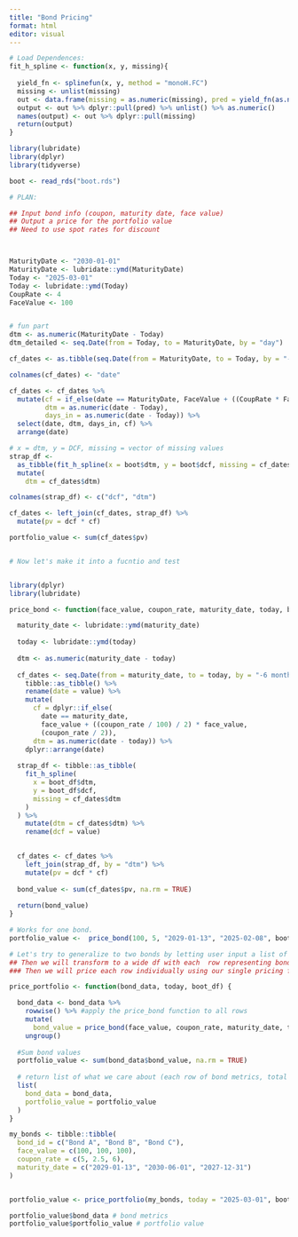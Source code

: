 ---
title: "Bond Pricing"
format: html
editor: visual
---

```{r}

# Load Dependences:
fit_h_spline <- function(x, y, missing){
 
  yield_fn <- splinefun(x, y, method = "monoH.FC")
  missing <- unlist(missing)
  out <- data.frame(missing = as.numeric(missing), pred = yield_fn(as.numeric(missing)))
  output <- out %>% dplyr::pull(pred) %>% unlist() %>% as.numeric()
  names(output) <- out %>% dplyr::pull(missing)
  return(output)
}

library(lubridate)
library(dplyr)
library(tidyverse)

boot <- read_rds("boot.rds")

# PLAN:

## Input bond info (coupon, maturity date, face value)
## Output a price for the portfolio value
## Need to use spot rates for discount



MaturityDate <- "2030-01-01"
MaturityDate <- lubridate::ymd(MaturityDate)
Today <- "2025-03-01"
Today <- lubridate::ymd(Today)
CoupRate <- 4
FaceValue <- 100


# fun part
dtm <- as.numeric(MaturityDate - Today)
dtm_detailed <- seq.Date(from = Today, to = MaturityDate, by = "day")

cf_dates <- as.tibble(seq.Date(from = MaturityDate, to = Today, by = "-6 months"))

colnames(cf_dates) <- "date"

cf_dates <- cf_dates %>% 
  mutate(cf = if_else(date == MaturityDate, FaceValue + ((CoupRate * FaceValue / 100) / 2), ((CoupRate * FaceValue / 100) / 2)),
         dtm = as.numeric(date - Today),
         days_in = as.numeric(date - Today)) %>% 
  select(date, dtm, days_in, cf) %>% 
  arrange(date)

# x = dtm, y = DCF, missing = vector of missing values
strap_df <-
  as_tibble(fit_h_spline(x = boot$dtm, y = boot$dcf, missing = cf_dates$dtm)) %>% 
  mutate(
    dtm = cf_dates$dtm)

colnames(strap_df) <- c("dcf", "dtm")

cf_dates <- left_join(cf_dates, strap_df) %>% 
  mutate(pv = dcf * cf)

portfolio_value <- sum(cf_dates$pv)


# Now let's make it into a fucntio and test


library(dplyr)
library(lubridate)

price_bond <- function(face_value, coupon_rate, maturity_date, today, boot_df) {

  maturity_date <- lubridate::ymd(maturity_date)
  
  today <- lubridate::ymd(today)
  
  dtm <- as.numeric(maturity_date - today)
  
  cf_dates <- seq.Date(from = maturity_date, to = today, by = "-6 months") %>%
    tibble::as_tibble() %>%
    rename(date = value) %>%
    mutate(
      cf = dplyr::if_else(
        date == maturity_date, 
        face_value + ((coupon_rate / 100) / 2) * face_value, 
        (coupon_rate / 2)),
      dtm = as.numeric(date - today)) %>%
    dplyr::arrange(date)
  
  strap_df <- tibble::as_tibble(
    fit_h_spline(
      x = boot_df$dtm,
      y = boot_df$dcf,
      missing = cf_dates$dtm
    )
  ) %>%
    mutate(dtm = cf_dates$dtm) %>%
    rename(dcf = value)
  

  cf_dates <- cf_dates %>%
    left_join(strap_df, by = "dtm") %>%
    mutate(pv = dcf * cf)
  
  bond_value <- sum(cf_dates$pv, na.rm = TRUE)
  
  return(bond_value)
}

# Works for one bond.
portfolio_value <-  price_bond(100, 5, "2029-01-13", "2025-02-08", boot)

# Let's try to generalize to two bonds by letting user input a list of bonds
## Then we will transform to a wide df with each  row representing bond inputs
### Then we will price each row individually using our single pricing function

price_portfolio <- function(bond_data, today, boot_df) {

  bond_data <- bond_data %>%
    rowwise() %>% #apply the price_bond function to all rows
    mutate(
      bond_value = price_bond(face_value, coupon_rate, maturity_date, today, boot_df)) %>%
    ungroup()
  
  #Sum bond values
  portfolio_value <- sum(bond_data$bond_value, na.rm = TRUE)
  
  # return list of what we care about (each row of bond metrics, total portfolio value)
  list(
    bond_data = bond_data,
    portfolio_value = portfolio_value
  )
}

my_bonds <- tibble::tibble(
  bond_id = c("Bond A", "Bond B", "Bond C"),
  face_value = c(100, 100, 100),
  coupon_rate = c(5, 2.5, 6),
  maturity_date = c("2029-01-13", "2030-06-01", "2027-12-31")
)


portfolio_value <- price_portfolio(my_bonds, today = "2025-03-01", boot)

portfolio_value$bond_data # bond metrics
portfolio_value$portfolio_value # portfolio value

```
